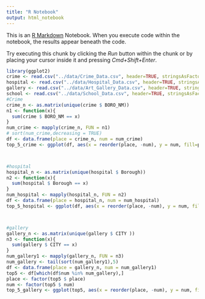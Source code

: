 ```yaml
---
title: "R Notebook"
output: html_notebook
---
```


This is an [R Markdown](http://rmarkdown.rstudio.com) Notebook. When you execute code within the notebook, the results appear beneath the code. 

Try executing this chunk by clicking the *Run* button within the chunk or by placing your cursor inside it and pressing *Cmd+Shift+Enter*. 

```r
library(ggplot2)
crime <- read.csv("../data/Crime_Data.csv", header=TRUE, stringsAsFactors = FALSE)
hospital <- read.csv("../data/Hospital_Data.csv", header=TRUE, stringsAsFactors = FALSE)
gallery <- read.csv("../data/Art_Gallery_Data.csv", header=TRUE, stringsAsFactors = FALSE)
school <- read.csv("../data/School_Data.csv", header=TRUE, stringsAsFactors = FALSE)
#Crime
crime_n <- as.matrix(unique(crime $ BORO_NM))
n1 <- function(x){
  sum(crime $ BORO_NM == x)
}
num_crime <- mapply(crime_n, FUN = n1)
# sort(num_crime,decreasing = TRUE)
df <- data.frame(place = crime_n, num = num_crime)
top_5_crime <- ggplot(df, aes(x = reorder(place, -num), y = num, fill=place)) + geom_bar(stat = "identity", width = 0.7) + labs(x = "places")



#hospital
hospital_n <- as.matrix(unique(hospital $ Borough))
n2 <- function(x){
  sum(hospital $ Borough == x)
}
num_hospital <- mapply(hospital_n, FUN = n2)
df <- data.frame(place = hospital_n, num = num_hospital)
top_5_hospital <- ggplot(df, aes(x = reorder(place, -num), y = num, fill=place)) + geom_bar(stat = "identity", width = 0.7) + labs(x = "places")



#gallery
gallery_n <- as.matrix(unique(gallery $ CITY ))
n3 <- function(x){
  sum(gallery $ CITY == x)
}
num_gallery1 <- mapply(gallery_n, FUN = n3)
num_gallery <- tail(sort(num_gallery1),5)
df <- data.frame(place = gallery_n, num = num_gallery1)
top5 <- df[which(df$num %in% num_gallery),]
place <- factor(top5 $ place)
num <- factor(top5 $ num)
top_5_gallery <- ggplot(top5, aes(x = reorder(place, -num), y = num, fill=place)) + geom_bar(stat = "identity", width = 0.7) + labs(x = "places")





```

